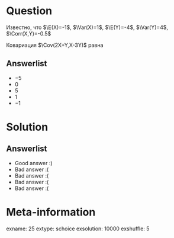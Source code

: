 Question
========
Известно, что $\E(X)=-1$, $\Var(X)=1$, $\E(Y)=-4$, $\Var(Y)=4$, $\Corr(X,Y)=-0.5$

\vspace{0.5cm} 
 
 Ковариация $\Cov(2X+Y,X-3Y)$ равна


Answerlist
----------
*  $-5$
*  $0$
*  $5$
*  $1$
*  $-1$

Solution
========

Answerlist
----------
*  Good answer :)
*  Bad answer :(
*  Bad answer :(
*  Bad answer :(
*  Bad answer :(

Meta-information
================
exname: 25
extype: schoice
exsolution: 10000
exshuffle: 5

